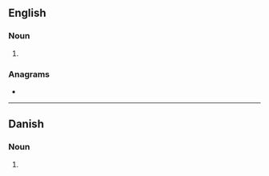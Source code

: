 {{also|ménagés|ménages}}
==English==

===Noun===
{{head|en|noun plural form}}

# {{plural of|menage|lang=en}}

===Anagrams===
* {{anagrams|en|a=aeegmns|Meegans|manèges}}

----

==Danish==

===Noun===
{{head|da|noun form|g=c}}

# {{inflection of|da|menage||indef|gen|s}}
